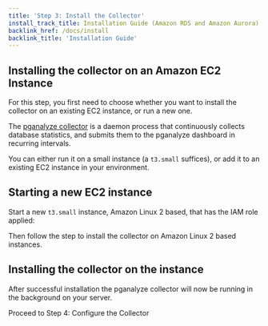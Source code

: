 ```yaml
---
title: 'Step 3: Install the Collector'
install_track_title: Installation Guide (Amazon RDS and Amazon Aurora)
backlink_href: /docs/install
backlink_title: 'Installation Guide'
---
```





## Installing the collector on an Amazon EC2 Instance

For this step, you first need to choose whether you want to install the collector on an existing EC2 instance, or run a new one.

The [pganalyze collector](https://github.com/pganalyze/collector) is a daemon process that continuously collects database statistics, and submits them to the pganalyze dashboard in recurring intervals.

You can either run it on a small instance (a `t3.small` suffices), or add it to an existing EC2 instance in your environment.

## Starting a new EC2 instance

Start a new `t3.small` instance, Amazon Linux 2 based, that has the IAM role applied:

<p>
  <ImgRdsNewInstanceRole />
</p>

Then follow the step to install the collector on Amazon Linux 2 based instances.


## Installing the collector on the instance

<CollectorInstallInstructions apiKey={props.apiKey} />

After successful installation the pganalyze collector will now be running in the background on your server.

<Link className="btn btn-success" to="04_configure_the_collector_ec2">
  Proceed to Step 4: Configure the Collector
</Link>

